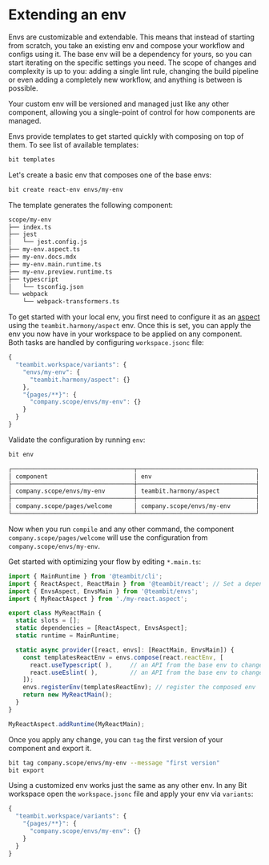 # Extending an env

Envs are customizable and extendable. This means that instead of starting from scratch, you take an existing env and compose your workflow and configs using it. The base env will be a dependency for yours, so you can start iterating on the specific settings you need. The scope of changes and complexity is up to you: adding a single lint rule, changing the build pipeline or even adding a completely new workflow, and anything is between is possible.

Your custom env will be versioned and managed just like any other component, allowing you a single-point of control for how components are managed.

Envs provide templates to get started quickly with composing on top of them. To see list of available templates:

```bash
bit templates
```

Let's create a basic env that composes one of the base envs:

```bash
bit create react-env envs/my-env
```

The template generates the following component:

```bash
scope/my-env
├── index.ts
├── jest
│   └── jest.config.js
├── my-env.aspect.ts
├── my-env.docs.mdx
├── my-env.main.runtime.ts
├── my-env.preview.runtime.ts
├── typescript
│   └── tsconfig.json
└── webpack
    └── webpack-transformers.ts
```

To get started with your local env, you first need to configure it as an [aspect](/docs/extending-bit/aspect-overview) using the `teambit.harmony/aspect` env. Once this is set, you can apply the env you now have in your workspace to be applied on any component.  
Both tasks are handled by configuring `workspace.jsonc` file:

```javascript
{
  "teambit.workspace/variants": {
    "envs/my-env": {
      "teambit.harmony/aspect": {}
    },
    "{pages/**}": {
      "company.scope/envs/my-env": {}
    }
  }
}
```

Validate the configuration by running `env`:

```bash
bit env
```

```bash
┌──────────────────────────────────┬─────────────────────────────────┐
│ component                        │ env                             │
├──────────────────────────────────┼─────────────────────────────────┤
│ company.scope/envs/my-env        │ teambit.harmony/aspect          │
├──────────────────────────────────┼─────────────────────────────────┤
│ company.scope/pages/welcome      │ company.scope/envs/my-env       │
└──────────────────────────────────┴─────────────────────────────────┘
```

Now when you run `compile` and any other command, the component `company.scope/pages/welcome` will use the configuration from `company.scope/envs/my-env`.

Get started with optimizing your flow by editing `*.main.ts`:

```javascript
import { MainRuntime } from '@teambit/cli';
import { ReactAspect, ReactMain } from '@teambit/react'; // Set a dependency on the env to extend
import { EnvsAspect, EnvsMain } from '@teambit/envs';
import { MyReactAspect } from './my-react.aspect';

export class MyReactMain {
  static slots = [];
  static dependencies = [ReactAspect, EnvsAspect];
  static runtime = MainRuntime;

  static async provider([react, envs]: [ReactMain, EnvsMain]) {
    const templatesReactEnv = envs.compose(react.reactEnv, [
      react.useTypescript( ),     // an API from the base env to change the functionality of the typescript compiler
      react.useEslint( ),         // an API from the base env to change the functionality of the eslint linter
    ]);
    envs.registerEnv(templatesReactEnv); // register the composed env
    return new MyReactMain();
  }
}

MyReactAspect.addRuntime(MyReactMain);
```

Once you apply any change, you can `tag` the first version of your component and export it.

```bash
bit tag company.scope/envs/my-env --message "first version"
bit export
```

Using a customized env works just the same as any other env. In any Bit workspace open the `workspace.jsonc` file and apply your env via `variants`:

```javascript
{
  "teambit.workspace/variants": {
    "{pages/**}": {
      "company.scope/envs/my-env": {}
    }
  }
}
```
